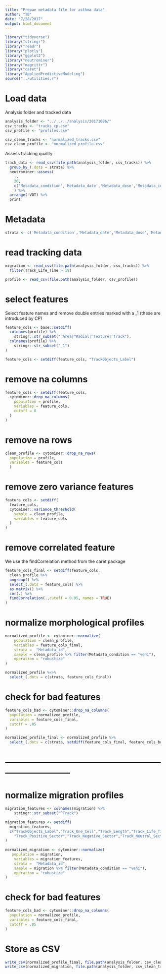 ```yaml
---
title: "Prepae metadata file for asthma data"
author: "TB"
date: "7/28/2017"
output: html_document
---
```

```r
library("tidyverse")
library("stringr")
library("readr")
library("plotly")
library("ggplot2")
library("neutrominer")
library("magrittr")
library("caret")
library("AppliedPredictiveModeling")
source("../utilities.r")
```

# Load data
Analysis folder and tracked data 
```r
analysis_folder <- "../../../analysis/20171006/"
csv_tracks <- "tracks_cp.csv"
csv_profile <- "profiles.csv"

csv_clean_tracks <- "normalized_tracks.csv"
csv_clean_profile <- "normalized_profile.csv"

```

Assess tracking quality
```r
track_data <- read_csv(file.path(analysis_folder, csv_tracks)) %>% 
  group_by_(.dots = strata) %>%
  neutrominer::assess(
    .,
    20,
    c('Metadata_condition','Metadata_date','Metadata_dose','Metadata_id','Metadata_matrix')
    ) %>%
  arrange(-VOT) %>% 
  print
```
# Metadata 
```r
strata <- c('Metadata_condition','Metadata_date','Metadata_dose','Metadata_id','Metadata_matrix', 'TrackObjects_Label')
```

# read tracking data 
```r
migration <- read_csv(file.path(analysis_folder, csv_tracks)) %>% 
  filter(Track_Life_Time > 19)

profile <- read_csv(file.path(analysis_folder, csv_profile))
```
# select features 
Select feature names and remove double entries marked with a _1 (these are introduced by CP)
```r
feature_cols <- base::setdiff(
  colnames(profile) %>%
    stringr::str_subset("^Area|^Radial|^Texture|^Track"),
  colnames(profile) %>%
    stringr::str_subset("_1")
)

feature_cols <- setdiff(feature_cols, "TrackObjects_Label")
```

# remove na columns
```r
feature_cols <- setdiff(feature_cols, 
  cytominer::drop_na_columns(
    population = profile,
    variables = feature_cols,
    cutoff = 0
  )
)
```

# remove na rows
```r
clean_profile <- cytominer::drop_na_rows(
  population = profile, 
  variables = feature_cols
  )
```

# remove zero variance features
```r
feature_cols <- setdiff(
  feature_cols, 
  cytominer::variance_threshold(
    sample = clean_profile, 
    variables = feature_cols
  )
)
```

# remove correlated feature 
We use the findCorrelation method from the caret package 
```r
feature_cols_final <- setdiff(feature_cols,
  clean_profile %>% 
  ungroup() %>% 
  select_(.dots = feature_cols) %>%
  as.matrix() %>%
  cor(.) %>%
  findCorrelation(.,cutoff = 0.95, names = TRUE)
)
```

# normalize morphological profiles  
```r
normalized_profile <- cytominer::normalize(
    population = clean_profile,
    variables = feature_cols_final,
    strata =  "Metadata_id",
    sample = clean_profile %>% filter(Metadata_condition == "vehi"),
    operation = "robustize"
)

normalized_profile %<>% 
  select_(.dots = c(strata, feature_cols_final))
```


# check for bad features
```r
feature_cols_bad <- cytominer::drop_na_columns(
  population = normalized_profile, 
  variables = feature_cols_final, 
  cutoff = .05
)

normalized_profile_final <- normalized_profile %>% 
  select_(.dots = c(strata, setdiff(feature_cols_final, feature_cols_bad)))
```

# -----------------------------------------------------------------------------
# normalize migration profiles
```r
migration_features <- colnames(migration) %>%
    stringr::str_subset("^Track") 

migration_features <- setdiff(
  migration_features, 
  c("TrackObjects_Label","Track_One_Cell","Track_Length","Track_Life_Time","Track_Sector",
    "Track_Positive_Sector","Track_Negative_Sector","Track_Neutral_Sector_Up","Track_Neutral_Sector_Down")
)
  
normalized_migration <- cytominer::normalize(
   population = migration,
    variables = migration_features,
    strata =  "Metadata_id",
    sample = migration %>% filter(Metadata_condition == "vehi"),
    operation = "robustize"
)

```


# check for bad features
```r
feature_cols_bad <- cytominer::drop_na_columns(
  population = normalized_profile, 
  variables = feature_cols_final, 
  cutoff = .05
)
```


# Store as CSV
```r
write_csv(normalized_profile_final, file.path(analysis_folder, csv_clean_profile))
write_csv(normalized_migration, file.path(analysis_folder, csv_clean_tracks))
```